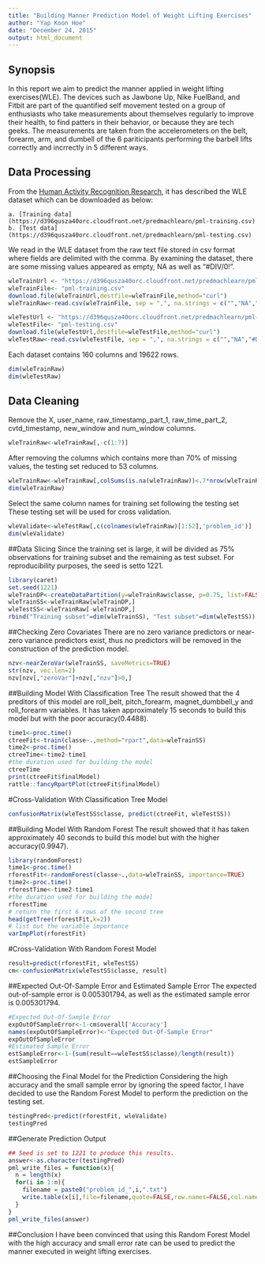 ```yaml
---
title: "Building Manner Prediction Model of Weight Lifting Exercises"
author: "Yap Koon Hoe"
date: "December 24, 2015"
output: html_document
---
```


## Synopsis
In this report we aim to predict the manner applied in weight lifting exercises(WLE). The devices such as Jawbone Up, Nike FuelBand, and Fitbit are part of the quantified self movement tested on a group of enthusiasts who take measurements about themselves regularly to improve their health, to find patters in their behavior, or because they are tech geeks. The measurements are taken from the accelerometers on the belt, forearm, arm, and dumbell of the 6 pariticipants performing the barbell lifts correctly and incrrectly in 5 different ways.

## Data Processing
From the [Human Activity Recognition Research ](http://groupware.les.inf.puc-rio.br/har), it has described the WLE dataset which can be downloaded as below:

    a. [Training data](https://d396qusza40orc.cloudfront.net/predmachlearn/pml-training.csv)
    b. [Test data](https://d396qusza40orc.cloudfront.net/predmachlearn/pml-testing.csv)
    
We read in the WLE dataset from the raw text file stored in csv format where fields are delimited with the comma. By examining the dataset, there are some missing values appeared as empty, NA as well as "#DIV/0!".
```r
wleTrainUrl <- "https://d396qusza40orc.cloudfront.net/predmachlearn/pml-training.csv"
wleTrainFile<- "pml-training.csv"
download.file(wleTrainUrl,destfile=wleTrainFile,method="curl")
wleTrainRaw<-read.csv(wleTrainFile, sep = ",", na.strings = c("","NA","#DIV/0!"))

wleTestUrl <- "https://d396qusza40orc.cloudfront.net/predmachlearn/pml-testing.csv"
wleTestFile<- "pml-testing.csv"
download.file(wleTestUrl,destfile=wleTestFile,method="curl")
wleTestRaw<-read.csv(wleTestFile, sep = ",", na.strings = c("","NA","#DIV/0!"))
```

Each dataset contains 160 columns and 19622 rows.
```r
dim(wleTrainRaw)
dim(wleTestRaw)
```
## Data Cleaning
Remove the X, user_name, raw_timestamp_part_1, raw_time_part_2, cvtd_timestamp, new_window and num_window columns. 
```r
wleTrainRaw<-wleTrainRaw[,-c(1:7)]
```
After removing the columns which contains more than 70% of missing values, the testing set reduced to 53 columns.
```r
wleTrainRaw<-wleTrainRaw[,colSums(is.na(wleTrainRaw))<.7*nrow(wleTrainRaw)]
dim(wleTrainRaw)
```
Select the same column names for training set following the testing set These testing set will be used for cross validation.
```r
wleValidate<-wleTestRaw[,c(colnames(wleTrainRaw)[1:52],'problem_id')]
dim(wleValidate)
```
##Data Slicing
Since the training set is large, it will be divided as 75% observations for training subset and the remaining as test subset. For reproducibility purposes, the seed is setto 1221. 
```r
library(caret)
set.seed(1221)
wleTrainDP<-createDataPartition(y=wleTrainRaw$classe, p=0.75, list=FALSE)
wleTrainSS<-wleTrainRaw[wleTrainDP,]
wleTestSS<-wleTrainRaw[-wleTrainDP,]
rbind("Training subset"=dim(wleTrainSS), "Test subset"=dim(wleTestSS))
```
##Checking Zero Covariates
There are no zero variance predictors or near-zero variance predictors exist, thus no predictors will be removed in the construction of the prediction model.
```r
nzv<-nearZeroVar(wleTrainSS, saveMetrics=TRUE)
str(nzv, vec.len=2)
nzv[nzv[,"zeroVar"]+nzv[,"nzv"]>0,]
```
##Building Model With Classification Tree
The result showed that the 4 preditors of this model are roll_belt, pitch_forearm, magnet_dumbbell_y and roll_forearm variables. It has taken approximately 15 seconds to build this model but with the poor accuracy(0.4488).
```r
time1<-proc.time()
ctreeFit<-train(classe~.,method="rpart",data=wleTrainSS)
time2<-proc.time()
ctreeTime<-time2-time1
#the duration used for building the model
ctreeTime
print(ctreeFit$finalModel)
rattle::fancyRpartPlot(ctreeFit$finalModel)
```
#Cross-Validation With Classification Tree Model
```r
confusionMatrix(wleTestSS$classe, predict(ctreeFit, wleTestSS))
```
##Building Model With Random Forest
The result showed that it has taken approximately 40 seconds to build this model but with the higher accuracy(0.9947).
```r
library(randomForest)
time1<-proc.time()
rforestFit<-randomForest(classe~.,data=wleTrainSS, importance=TRUE)
time2<-proc.time()
rforestTime<-time2-time1
#the duration used for building the model
rforestTime
# return the first 6 rows of the second tree
head(getTree(rforestFit,k=2))
# list out the variable importance
varImpPlot(rforestFit)
```
#Cross-Validation With Random Forest Model
```r
result=predict(rforestFit, wleTestSS)
cm<-confusionMatrix(wleTestSS$classe, result)
```

##Expected Out-Of-Sample Error and Estimated Sample Error
The expected out-of-sample error is 0.005301794, as well as the estimated sample error is 0.005301794.
```r
#Expected Out-Of-Sample Error
expOutOfSampleError<-1-cm$overall['Accuracy'] 
names(expOutOfSampleError)<-"Expected Out-Of-Sample Error"
expOutOfSampleError
#Estimated Sample Error
estSampleError<-1-(sum(result==wleTestSS$classe)/length(result))
estSampleError
```
##Choosing the Final Model for the Prediction
Considering the high accuracy and the small sample error by ignoring the speed factor, I have decided to use the Random Forest Model to perform the prediction on the testing set.
```r
testingPred<-predict(rforestFit, wleValidate)
testingPred
```
##Generate Prediction Output
```r
## Seed is set to 1221 to produce this results.
answer<-as.character(testingPred)
pml_write_files = function(x){
  n = length(x)
  for(i in 1:n){
    filename = paste0("problem_id_",i,".txt")
    write.table(x[i],file=filename,quote=FALSE,row.names=FALSE,col.names=FALSE)
  }
}
pml_write_files(answer)
```

##Conclusion
I have been convinced that using this Random Forest Model with the high accuracy and small error rate can be used to predict the manner executed in weight lifting exercises. 
